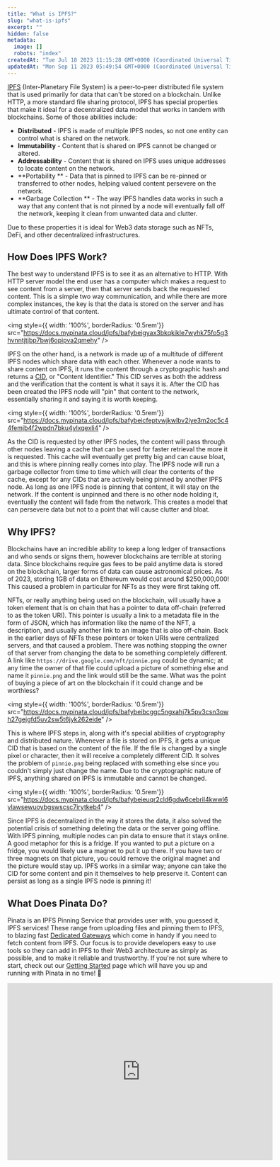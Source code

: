```yaml
---
title: "What is IPFS?"
slug: "what-is-ipfs"
excerpt: ""
hidden: false
metadata: 
  image: []
  robots: "index"
createdAt: "Tue Jul 18 2023 11:15:28 GMT+0000 (Coordinated Universal Time)"
updatedAt: "Mon Sep 11 2023 05:49:54 GMT+0000 (Coordinated Universal Time)"
---
```

[IPFS](https://ipfs.io) (Inter-Planetary File System) is a peer-to-peer distributed file system that is used primarily for data that can't be stored on a blockchain. Unlike HTTP, a more standard file sharing protocol, IPFS has special properties that make it ideal for a decentralized data model that works in tandem with blockchains. Some of those abilities include:

- **Distributed** - IPFS is made of multiple IPFS nodes, so not one entity can control what is shared on the network.
- **Immutability** - Content that is shared on IPFS cannot be changed or altered.
- **Addressability** - Content that is shared on IPFS uses unique addresses to locate content on the network. 
- **Portability ** - Data that is pinned to IPFS can be re-pinned or transferred to other nodes, helping valued content persevere on the network.
- **Garbage Collection ** -  The way IPFS handles data works in such a way that any content that is not pinned by a node will eventually fall off the network, keeping it clean from unwanted data and clutter.

Due to these properties it is ideal for Web3 data storage such as NFTs, DeFi, and other decentralized infrastructures. 

## How Does IPFS Work?

The best way to understand IPFS is to see it as an alternative to HTTP. With HTTP server model the end user has a computer which makes a request to see content from a server, then that server sends back the requested content. This is a simple two way communication, and while there are more complex instances, the key is that the data is stored on the server and has ultimate control of that content. 

<img style={{ width: '100%', borderRadius: '0.5rem'}} src="https://docs.mypinata.cloud/ipfs/bafybeigyax3bkqkikle7wyhk75fo5g3hvnntjtjbp7bwj6opipva2qmehy" />


IPFS on the other hand, is a network is made up of a multitude of different IPFS nodes which share data with each other. Whenever a node wants to share content on IPFS, it runs the content through a cryptographic hash and returns a [CID](), or "Content Identifier." This CID serves as both the address and the verification that the content is what it says it is. After the CID has been created the IPFS node will "pin" that content to the network, essentially sharing it and saying it is worth keeping. 

<img style={{ width: '100%', borderRadius: '0.5rem'}} src="https://docs.mypinata.cloud/ipfs/bafybeicfeptvwjkwlbv2iye3m2oc5c44femjb4f2wpdn7bku4ylxqexli4" />

As the CID is requested by other IPFS nodes, the content will pass through other nodes leaving a cache that can be used for faster retrieval the more it is requested. This cache will eventually get pretty big and can cause bloat, and this is where pinning really comes into play. The IPFS node will run a garbage collector from time to time which will clear the contents of the cache, except for any CIDs that are actively being pinned by another IPFS node. As long as one IPFS node is pinning that content, it will stay on the network. If the content is unpinned and there is no other node holding it, eventually the content will fade from the network. This creates a model that can persevere data but not to a point that will cause clutter and bloat. 

## Why IPFS?

Blockchains have an incredible ability to keep a long ledger of transactions and who sends or signs them, however blockchains are terrible at storing data. Since blockchains require gas fees to be paid anytime data is stored on the blockchain, larger forms of data can cause astronomical prices. As of 2023, storing 1GB of data on Ethereum would cost around $250,000,000! This caused a problem in particular for NFTs as they were first taking off. 

NFTs, or really anything being used on the blockchain, will usually have a token element that is on chain that has a pointer to data off-chain (referred to as the token URI). This pointer is usually a link to a metadata file in the form of JSON, which has information like the name of the NFT, a description, and usually another link to an image that is also off-chain. Back in the earlier days of NFTs these pointers or token URIs were centralized servers, and that caused a problem. There was nothing stopping the owner of that server from changing the data to be something completely different. A link like `https://drive.google.com/nft/pinnie.png` could be dynamic; at any time the owner of that file could upload a picture of something else and name it `pinnie.png` and the link would still be the same. What was the point of buying a piece of art on the blockchain if it could change and be worthless? 

<img style={{ width: '100%', borderRadius: '0.5rem'}} src="https://docs.mypinata.cloud/ipfs/bafybeibcggc5ngxahj7k5pv3csn3owh27gejgfd5uv2sw5t6jyk262eide" />

This is where IPFS steps in, along with it's special abilities of cryptography and distributed nature. Whenever a file is stored on IPFS, it gets a unique CID that is based on the content of the file. If the file is changed by a single pixel or character, then it will receive a completely different CID. It solves the problem of `pinnie.png` being replaced with something else since you couldn't simply just change the name. Due to the cryptographic nature of IPFS, anything shared on IPFS is immutable and cannot be changed. 

<img style={{ width: '100%', borderRadius: '0.5rem'}} src="https://docs.mypinata.cloud/ipfs/bafybeieuqr2cld6gdw6cebril4kwwl6ylawsewuoybgswscsc7irytkeb4" />

Since IPFS is decentralized in the way it stores the data, it also solved the potential crisis of something deleting the data or the server going offline. With IPFS pinning, multiple nodes can pin data to ensure that it stays online. A good metaphor for this is a fridge. If you wanted to put a picture on a fridge, you would likely use a magnet to put it up there. If you have two or three magnets on that picture, you could remove the original magnet and the picture would stay up. IPFS works in a similar way; anyone can take the CID for some content and pin it themselves to help preserve it. Content can persist as long as a single IPFS node is pinning it! 

## What Does Pinata Do?

Pinata is an IPFS Pinning Service that provides user with, you guessed it, IPFS services! These range from uploading files and pinning them to IPFS, to blazing fast [Dedicated Gateways]() which come in handy if you need to fetch content from IPFS. Our focus is to provide developers easy to use tools so they can add in IPFS to their Web3 architecture as simply as possible, and to make it reliable and trustworthy. If you're not sure where to start, check out our [Getting Started]() page which will have you up and running with Pinata in no time! 🚀

<iframe
  width="600"
  height="400"
  src="https://www.youtube.com/embed/29k2C1JXyg4?si=8dNhSnVBEkzRb3dz"
  title="YouTube video player"
  frameBorder="0"
  allow="accelerometer; autoplay; clipboard-write; encrypted-media; gyroscope; picture-in-picture"
  allowFullScreen
  style={{ width: '100%', borderRadius: '0.5rem' }}
></iframe>
